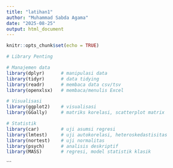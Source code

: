 ```yaml
---
title: "latihan1"
author: "Muhammad Sabda Agama"
date: "2025-08-25"
output: html_document
---
```


```r
knitr::opts_chunk$set(echo = TRUE)
```

```r
# Library Penting

# Manajemen data
library(dplyr)      # manipulasi data
library(tidyr)      # data tidying
library(readr)      # membaca data csv/tsv
library(openxlsx)   # membaca/menulis Excel

# Visualisasi
library(ggplot2)    # visualisasi
library(GGally)     # matriks korelasi, scatterplot matrix

# Statistik
library(car)        # uji asumsi regresi
library(lmtest)     # uji autokorelasi, heteroskedastisitas
library(nortest)    # uji normalitas
library(psych)      # analisis deskriptif
library(MASS)       # regresi, model statistik klasik
```

```
